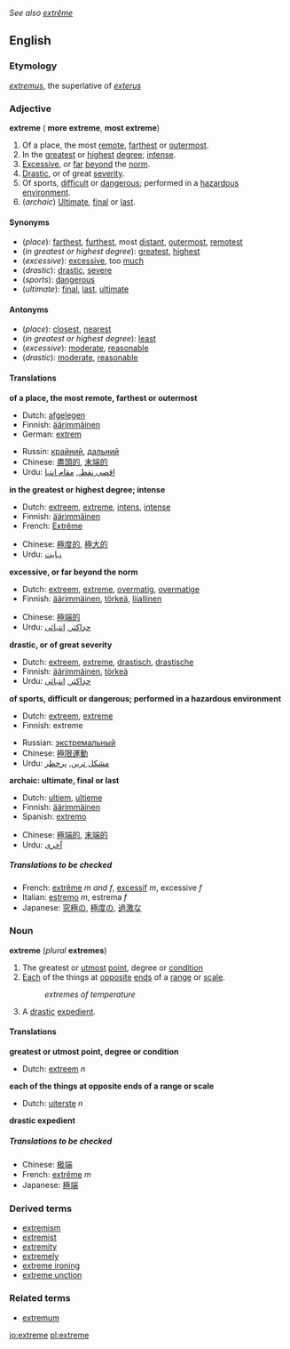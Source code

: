 ''See also [[extrême]]''
==English==
===Etymology===
{{L.}} ''[[extremus]]'', the superlative of ''[[exterus]]''<!--should this be "externus", which means "outside"?-->

===Adjective===
'''extreme''' ({{compar}} '''more extreme''', {{superl}} '''most extreme''')

#Of a place, the most [[remote]], [[farthest]] or [[outermost]].
#In the [[greatest]] or [[highest]] [[degree]]; [[intense]].
#[[Excessive]], or [[far]] [[beyond]] the [[norm]].
#[[Drastic]], or of great [[severity]].
#Of sports, [[difficult]] or [[dangerous]]; performed in a [[hazardous]] [[environment]].
#(''archaic'') [[Ultimate]], [[final]] or [[last]].

====Synonyms====
*(''place''): [[far]]thest, [[furthest]], most [[distant]], [[outermost]], [[remote]]st
*(''in greatest or highest degree''): [[great]]est, [[high]]est
*(''excessive''): [[excessive]], too [[much]]
*(''drastic''): [[drastic]], [[severe]]
*(''sports''): [[dangerous]]
*(''ultimate''): [[final]], [[last]], [[ultimate]]

====Antonyms====
*(''place''): [[close]]st, [[near]]est
*(''in greatest or highest degree''): [[least]]
*(''excessive''): [[moderate]], [[reasonable]]
*(''drastic''): [[moderate]], [[reasonable]]

====Translations====

'''of a place, the most remote, farthest or outermost'''
{{top}}
*Dutch: [[afgelegen]]
*Finnish: [[äärimmäinen]]
*German: [[extrem]]
{{mid}}
*Russin: [[крайний]], [[дальний]]
*Chinese: [[盡頭的]], [[末端的]]
*Urdu: [[اقصی نقطہ]], [[مقام انتہا]]
{{bottom}}

'''in the greatest or highest degree; intense'''
{{top}}
*Dutch: [[extreem]], [[extreme]], [[intens]], [[intense]]
*Finnish: [[äärimmäinen]]
*French: [[Extrême]]
{{mid}}
*Chinese: [[極度的]], [[極大的]]
*Urdu: [[نہایت]]
{{bottom}}

'''excessive, or far beyond the norm'''
{{top}}
*Dutch: [[extreem]], [[extreme]], [[overmatig]], [[overmatige]]
*Finnish: [[äärimmäinen]], [[törkeä]], [[liiallinen]]
{{mid}}
*Chinese: [[極端的]]
*Urdu: [[حدِاکثر]], [[انتہائی]]
{{bottom}}

'''drastic, or of great severity'''
{{top}}
*Dutch: [[extreem]], [[extreme]], [[drastisch]], [[drastische]]
*Finnish: [[äärimmäinen]], [[törkeä]]
*Urdu: [[حدِاکثر]], [[انتہائی]]
{{mid}}
{{bottom}}

'''of sports, difficult or dangerous; performed in a hazardous environment'''
{{top}}
*Dutch: [[extreem]], [[extreme]]
*Finnish: extreme
{{mid}}
*Russian: [[экстремальный]]
*Chinese: [[極限運動]]
*Urdu: [[مشکل ترین]], [[پرخطر]]
{{bottom}}

'''archaic: ultimate, final or last'''
{{top}}
*Dutch: [[ultiem]], [[ultieme]]
*Finnish: [[äärimmäinen]]
*Spanish: [[extremo]]
{{mid}}
*Chinese: [[極端的]], [[末端的]]
*Urdu: [[آخری]]
{{bottom}}

=====Translations to be checked=====
<!--Remove this section once all of the translations below have been moved into the tables above.-->
{{checktrans}}

*French: [[extrême]] ''m and f'', [[excessif]] ''m'', excessive ''f''
*Italian: [[estremo]] ''m'', estrema ''f''
*Japanese: [[究極]]の, [[極度]]の, [[過激]]な

===Noun===
'''extreme''' (''plural'' '''extremes''')

#The greatest or [[utmost]] [[point]], degree or [[condition]]
#[[Each]] of the things at [[opposite]] [[end]]s of a [[range]] or [[scale]].
#:''extremes of temperature''
#A [[drastic]] [[expedient]].

====Translations====
'''greatest or utmost point, degree or condition'''
{{top}}
*Dutch: [[extreem]] ''n''
{{mid}}
{{bottom}}

'''each of the things at opposite ends of a range or scale'''
{{top}}
*Dutch: [[uiterste]] ''n''
{{mid}}
{{bottom}}

'''drastic expedient'''
{{top}}
{{mid}}
{{bottom}}

=====Translations to be checked=====
<!--Remove this section once all of the translations below have been moved into the tables above.-->
{{checktrans}}

*Chinese: [[极端]]
*French: [[extrême]] ''m''
*Japanese: [[極端]]

===Derived terms===
*[[extremism]]
*[[extremist]]
*[[extremity]]
*[[extremely]]
*[[extreme ironing]]
*[[extreme unction]]

===Related terms===
*[[extremum]]

[[io:extreme]]
[[pl:extreme]]
